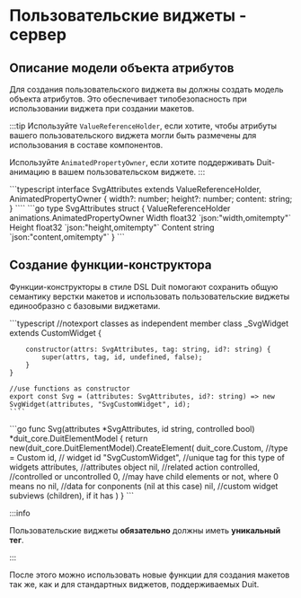 
# Пользовательские виджеты - сервер

## Описание модели объекта атрибутов

Для создания пользовательского виджета вы должны создать модель объекта атрибутов. Это обеспечивает типобезопасность при использовании виджета при создании макетов.

:::tip
Используйте `ValueReferenceHolder`, если хотите, чтобы атрибуты вашего пользовательского виджета могли быть размечены для использования в составе компонентов.

Используйте `AnimatedPropertyOwner`, если хотите поддерживать Duit-анимацию в вашем пользовательском виджете.
:::

<Tabs groupId="lang">
  <TabItem value="ts" label="TypeScript" default>
    ```typescript
    interface SvgAttributes extends ValueReferenceHolder<SvgAttributes>, AnimatedPropertyOwner  {
        width?: number;
        height?: number;
        content: string;
    }
    ````
  </TabItem>
  <TabItem value="go" label="Go">
    ```go
    type SvgAttributes struct {
    	ValueReferenceHolder
    	animations.AnimatedPropertyOwner
    	Width   float32 `json:"width,omitempty"`
    	Height  float32 `json:"height,omitempty"`
    	Content string  `json:"content,omitempty"`
    }
    ```
  </TabItem>
</Tabs>

## Создание функции-конструктора

Функции-конструкторы в стиле DSL Duit помогают сохранить общую семантику верстки макетов и использовать пользовательские виджеты единообразно с базовыми виджетами.

<Tabs groupId="lang">
  <TabItem value="ts" label="TypeScript" default>
    ```typescript
    //notexport classes as independent member
    class _SvgWidget extends CustomWidget<SvgAttributes> {

        constructor(attrs: SvgAttributes, tag: string, id?: string) {
            super(attrs, tag, id, undefined, false);
        }
    }

    //use functions as constructor
    export const Svg = (attributes: SvgAttributes, id?: string) => new SvgWidget(attributes, "SvgCustomWidget", id);
    ````
  </TabItem>
  <TabItem value="go" label="Go">
    ```go
    func Svg(attributes *SvgAttributes, id string, controlled bool) *duit_core.DuitElementModel {
    	return new(duit_core.DuitElementModel).CreateElement(
    		duit_core.Custom, //type = Custom
    		id, // widget id
    		"SvgCustomWidget", //unique tag for this type of widgets
    		attributes, //attributes object
    		nil, //related action
    		controlled, //controlled or uncontrolled
    		0, //may have child elements or not, where 0 means no
    		nil, //data for conponents (nil at this case)
    		nil, //custom widget subviews (children), if it has
    	)
    }
    ```
  </TabItem>
</Tabs>

:::info

Пользовательские виджеты **обязательно** должны иметь **уникальный тег**.

:::

После этого можно использовать новые функции для создания макетов так же, как и для стандартных виджетов, поддерживаемых Duit.
